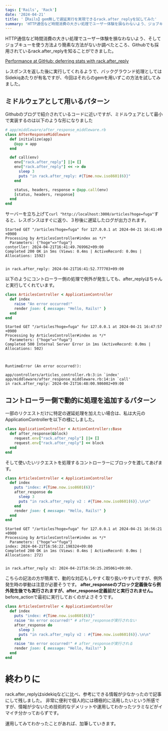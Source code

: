```yaml
---
tags: ['Rails', 'Rack']
date: '2024-04-21'
title: '【Rails】gem無しで遅延実行を実現できるrack.after_replyを試してみた'
summary: 'HTTP通信など時間消費の大きい処理でユーザー体験を損なわないよう、ジョブキューを使う方法より簡易な方法がないか調べたところ、Githubでも採用されているrack.after_replyを知ることができました。'
---
```


HTTP通信など時間消費の大きい処理でユーザー体験を損なわないよう、そしてジョブキューを使う方法より簡素な方法がないか調べたところ、Githubでも採用されているrack.after_replyを知ることができました。

[Performance at GitHub: deferring stats with rack.after_reply](https://github.blog/2022-04-11-performance-at-github-deferring-stats-with-rack-after_reply/)

レスポンスを返した後に実行してくれるようで、バックグラウンド処理としてはSidekiqあたりが有名ですが、今回はそれらのgemを用いずこの方法を試してみました。

## ミドルウェアとして用いるパターン

Githubのブログで紹介されているコードに近いですが、ミドルウェアとして最小で実装するのは以下のような形になりました

```ruby
# app/middleware/after_response_middleware.rb
class AfterResponseMiddleware
  def initialize(app)
    @app = app
  end

  def call(env)
    env["rack.after_reply"] ||= []
    env["rack.after_reply"] << -> do
      sleep 3
      puts "in rack.after_reply: #{Time.now.iso8601(6)}"
    end

    status, headers, response = @app.call(env)
    [status, headers, response]
  end
end
```

サーバーを立ち上げて`curl "http://localhost:3000/articles?hoge=fuga"`すると、レスポンスはすぐに返り、３秒後に遅延したログが出力されます。

```
Started GET "/articles?hoge=fuga" for 127.0.0.1 at 2024-04-21 16:41:49 +0900
Processing by ArticlesController#index as */*
  Parameters: {"hoge"=>"fuga"}
contorller: 2024-04-21T16:41:49.769962+09:00
Completed 200 OK in 5ms (Views: 0.4ms | ActiveRecord: 0.0ms | Allocations: 1592)


in rack.after_reply: 2024-04-21T16:41:52.777703+09:00
```

以下のようにコントローラー側の処理で例外が発生しても、after_replyはちゃんと実行してくれています。

```ruby
class ArticlesController < ApplicationController
  def index
    raise "An error occurred!"
    render json: { message: "Hello, Rails!" }
  end
end
```

```
Started GET "/articles?hoge=fuga" for 127.0.0.1 at 2024-04-21 16:47:57 +0900
Processing by ArticlesController#index as */*
  Parameters: {"hoge"=>"fuga"}
Completed 500 Internal Server Error in 1ms (ActiveRecord: 0.0ms | Allocations: 502)



RuntimeError (An error occurred!):

app/controllers/articles_controller.rb:3:in `index'
app/middleware/after_response_middleware.rb:14:in `call'
in rack.after_reply: 2024-04-21T16:48:00.986002+09:00
```

## コントローラー側で動的に処理を追加するパターン

一部のリクエストだけに特定の遅延処理を加えたい場合は、私は大元のApplicationControllerを以下の様にしました。

```ruby
class ApplicationController < ActionController::Base
  def after_response(&block)
    request.env["rack.after_reply"] ||= []
    request.env["rack.after_reply"] << block
  end
end
```

そして使いたいリクエストを処理するコントローラーにブロックを渡してあげます。

```ruby
class ArticlesController < ApplicationController
  def index
    puts "index: #{Time.now.iso8601(6)}"
    after_response do
      sleep 3
      puts "in rack.after_reply v2 : #{Time.now.iso8601(6)}.\n\n"
    end
    render json: { message: "Hello, Rails!" }
  end
end
```

```
Started GET "/articles?hoge=fuga" for 127.0.0.1 at 2024-04-21 16:56:21 +0900
Processing by ArticlesController#index as */*
  Parameters: {"hoge"=>"fuga"}
index: 2024-04-21T16:56:22.198324+09:00
Completed 200 OK in 1ms (Views: 0.4ms | ActiveRecord: 0.0ms | Allocations: 272)


in rack.after_reply v2: 2024-04-21T16:56:25.205061+09:00.
```

こちらの記法の方が簡素で、動的な対応もしやすく取り扱いやすいですが、例外発生時の挙動は注意が必要そうです。 **after_responseのブロック定義後なら例外発生後でも実行されますが、after_response定義前だと実行されません。** before_actionで最初に実行しておくのがよさそうです。

```ruby
class ArticlesController < ApplicationController
  def index
    puts "index: #{Time.now.iso8601(6)}"
    raise "An error occurred!" # after_responseが実行されない
    after_response do
      sleep 3
      puts "in rack.after_reply v2 : #{Time.now.iso8601(6)}.\n\n"
    end
    raise "An error occurred!" # after_responseが実行される
    render json: { message: "Hello, Rails!" }
  end
end
```

# 終わりに

rack.after_replyはsidekiqなどに比べ、参考にできる情報が少なかったので記事にして残しました。
非常に便利で個人的には積極的に活用したいという所感ですが、情報が少ないため技術的なデメリットや運用してわかったツラミなどがイマイチ分かっておらずです。

運用してみてわかったことがあれば、加筆していきます。
